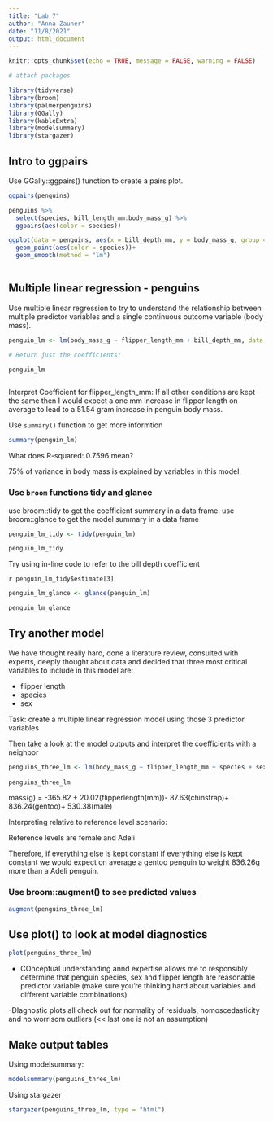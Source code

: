 ```yaml
---
title: "Lab 7"
author: "Anna Zauner"
date: "11/8/2021"
output: html_document
---
```


```r
knitr::opts_chunk$set(echo = TRUE, message = FALSE, warning = FALSE)

# attach packages

library(tidyverse)
library(broom)
library(palmerpenguins)
library(GGally)
library(kableExtra)
library(modelsummary)
library(stargazer)
```

## Intro to ggpairs

Use GGally::ggpairs() function to create a pairs plot.

```r
ggpairs(penguins)

```


```r
penguins %>% 
  select(species, bill_length_mm:body_mass_g) %>% 
  ggpairs(aes(color = species))
```


```r
ggplot(data = penguins, aes(x = bill_depth_mm, y = body_mass_g, group = species))+
  geom_point(aes(color = species))+
  geom_smooth(method = "lm")
         
```

## Multiple linear regression - penguins

Use multiple linear regression to try to understand the relationship between multiple predictor variables and a single continuous outcome variable (body mass).



```r
penguin_lm <- lm(body_mass_g ~ flipper_length_mm + bill_depth_mm, data = penguins)

# Return just the coefficients:

penguin_lm



```

Interpret Coefficient for flipper_length_mm: If all other conditions are kept the same then I would expect a one mm increase in flipper length on average to lead to a 51.54 gram increase in penguin body mass. 

Use `summary()` function to get more informtion

```r
summary(penguin_lm)
```

What does R-squared: 0.7596 mean?

75% of variance in body mass is explained by variables in this model. 

### Use `broom` functions tidy and glance 

use broom::tidy to get the coefficient summary in a data frame.
use broom::glance to get the model summary in a data frame

```r
penguin_lm_tidy <- tidy(penguin_lm)

penguin_lm_tidy
```

Try using in-line code to refer to the bill depth coefficient

`r penguin_lm_tidy$estimate[3]` 

```r
penguin_lm_glance <- glance(penguin_lm)

penguin_lm_glance
```

## Try another model

We have thought really hard, done a literature review, consulted with experts, deeply thought about data and decided that three most critical variables to include in this model are:

- flipper length
- species
- sex

Task: create a multiple linear regression model using those 3 predictor variables

Then take a look at the model outputs and interpret the coefficients with a neighbor

```r

penguins_three_lm <- lm(body_mass_g ~ flipper_length_mm + species + sex, data = penguins)
  
penguins_three_lm
```

mass(g) = -365.82 + 20.02(flipperlength(mm))- 87.63(chinstrap)+ 836.24(gentoo)+ 530.38(male)

Interpreting relative to reference level scenario:

Reference levels are female and Adeli

Therefore, if everything else is kept constant if everything else is kept constant we would expect on average a gentoo penguin to weight 836.26g more than a Adeli penguin.

### Use broom::augment() to see predicted values

```r
augment(penguins_three_lm)
```

## Use plot() to look at model diagnostics

```r

plot(penguins_three_lm)
```
- COnceptual understanding annd expertise allows me to responsibly determine that penguin species, sex and flipper length are reasonable predictor variable (make sure you're thinking hard about variables and different variable combinations)

-DIagnostic plots all check out for normality of residuals, homoscedasticity and no worrisom outliers (<< last one is not an assumption)

## Make output tables

Using modelsummary:

```r
modelsummary(penguins_three_lm)

```

Using stargazer 

```r
stargazer(penguins_three_lm, type = "html")
```

